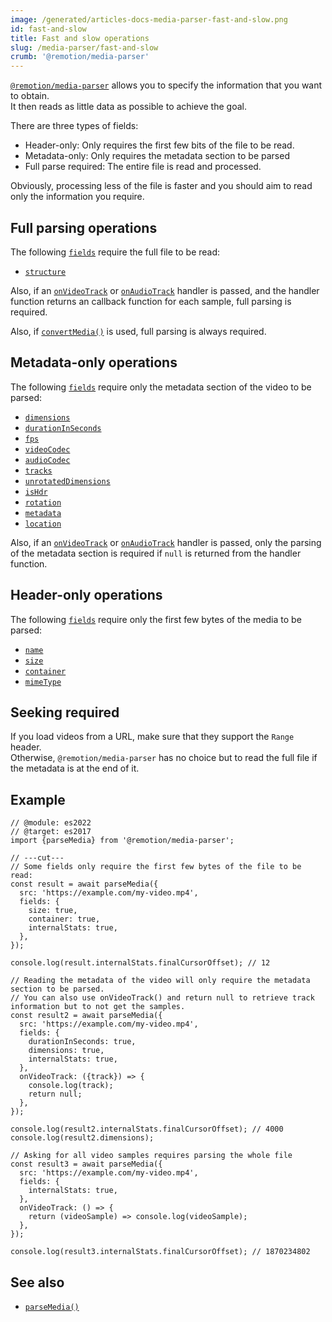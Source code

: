 ```yaml
---
image: /generated/articles-docs-media-parser-fast-and-slow.png
id: fast-and-slow
title: Fast and slow operations
slug: /media-parser/fast-and-slow
crumb: '@remotion/media-parser'
---
```


[`@remotion/media-parser`](/docs/media-parser) allows you to specify the information that you want to obtain.  
It then reads as little data as possible to achieve the goal.

There are three types of fields:

- Header-only: Only requires the first few bits of the file to be read.
- Metadata-only: Only requires the metadata section to be parsed
- Full parse required: The entire file is read and processed.

Obviously, processing less of the file is faster and you should aim to read only the information you require.

## Full parsing operations

The following [`fields`](/docs/media-parser#fields) require the full file to be read:

- [`structure`](/docs/media-parser/parse-media#structure)

Also, if an [`onVideoTrack`](/docs/media-parser/parse-media#onvideotrack) or [`onAudioTrack`](/docs/media-parser/parse-media#onvideotrack) handler is passed, and the handler function returns an callback function for each sample, full parsing is required.

Also, if [`convertMedia()`](/docs/webcodecs/convert-media) is used, full parsing is always required.

## Metadata-only operations

The following [`fields`](/docs/media-parser#fields) require only the metadata section of the video to be parsed:

- [`dimensions`](/docs/media-parser/parse-media#dimensions)
- [`durationInSeconds`](/docs/media-parser/parse-media#durationinseconds)
- [`fps`](/docs/media-parser/parse-media#fps)
- [`videoCodec`](/docs/media-parser/parse-media#videocodec)
- [`audioCodec`](/docs/media-parser/parse-media#audiocodec)
- [`tracks`](/docs/media-parser/parse-media#tracks)
- [`unrotatedDimensions`](/docs/media-parser/parse-media#unrotateddimensions)
- [`isHdr`](/docs/media-parser/parse-media#ishdr)
- [`rotation`](/docs/media-parser/parse-media#rotation)
- [`metadata`](/docs/media-parser/parse-media#metadata)
- [`location`](/docs/media-parser/parse-media#location)

Also, if an [`onVideoTrack`](/docs/media-parser/parse-media#onvideotrack) or [`onAudioTrack`](/docs/media-parser/parse-media#onvideotrack) handler is passed, only the parsing of the metadata section is required if `null` is returned from the handler function.

## Header-only operations

The following [`fields`](/docs/media-parser/parse-media#fields) require only the first few bytes of the media to be parsed:

- [`name`](/docs/media-parser/parse-media#name)
- [`size`](/docs/media-parser/parse-media#size)
- [`container`](/docs/media-parser/parse-media#container)
- [`mimeType`](/docs/media-parser/parse-media#mimetype)

## Seeking required

If you load videos from a URL, make sure that they support the `Range` header.  
Otherwise, `@remotion/media-parser` has no choice but to read the full file if the metadata is at the end of it.

## Example

```tsx twoslash title="Reading header only"
// @module: es2022
// @target: es2017
import {parseMedia} from '@remotion/media-parser';

// ---cut---
// Some fields only require the first few bytes of the file to be read:
const result = await parseMedia({
  src: 'https://example.com/my-video.mp4',
  fields: {
    size: true,
    container: true,
    internalStats: true,
  },
});

console.log(result.internalStats.finalCursorOffset); // 12

// Reading the metadata of the video will only require the metadata section to be parsed.
// You can also use onVideoTrack() and return null to retrieve track information but to not get the samples.
const result2 = await parseMedia({
  src: 'https://example.com/my-video.mp4',
  fields: {
    durationInSeconds: true,
    dimensions: true,
    internalStats: true,
  },
  onVideoTrack: ({track}) => {
    console.log(track);
    return null;
  },
});

console.log(result2.internalStats.finalCursorOffset); // 4000
console.log(result2.dimensions);

// Asking for all video samples requires parsing the whole file
const result3 = await parseMedia({
  src: 'https://example.com/my-video.mp4',
  fields: {
    internalStats: true,
  },
  onVideoTrack: () => {
    return (videoSample) => console.log(videoSample);
  },
});

console.log(result3.internalStats.finalCursorOffset); // 1870234802
```

## See also

- [`parseMedia()`](/docs/media-parser/parse-media)
